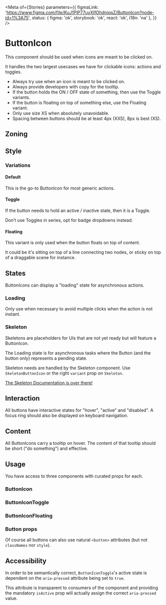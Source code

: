 
<Meta
	of={Stories}
	parameters={{
		figmaLink: 'https://www.figma.com/file/KuJ1PlP77uyXlfOhdniqsZ/ButtonIcon?node-id=1%3A75',
		status: { figma: 'ok', storybook: 'ok', react: 'ok', i18n: 'na' },
	}}
/>

# ButtonIcon

This component should be used when icons are meant to be clicked on.

It handles the two largest usecases we have for clickable icons: actions and toggles.

- Always try use when an icon is meant to be clicked on.
- Always provide developers with copy for the tooltip.
- If the button holds the ON / OFF state of something, then use the Toggle variants.
- If the button is floating on top of something else, use the Floating variant.
- Only use size XS when absolutely unavoidable.
- Spacing between buttons should be at least 4px (XXS), 8px is best (XS).

## Zoning

<FigmaImage
	src="https://www.figma.com/file/qc8oUSyVJM67gSsbTShftt/%F0%9F%93%90-Zoning?node-id=1049%3A415"
	alt="zoning image for ButtonIcons"
/>

## Style

### Variations

<FigmaImage
	src="https://www.figma.com/file/KuJ1PlP77uyXlfOhdniqsZ/ButtonIcon?node-id=3232%3A34023"
	alt="variations image for ButtonIcon"
/>

<Canvas withSource="closed">
	<Story of={Stories.Variations} />
</Canvas>

#### Default

This is the go-to ButtonIcon for most generic actions.

<Canvas>
	<Story of={Stories.DefaultButtonIcon} />
</Canvas>

#### Toggle

If the button needs to hold an active / inactive state, then it is a Toggle.

Don’t use Toggles in series, opt for badge dropdowns instead.

<Canvas>
	<Story of={Stories.DefaultButtonIconToggle} />
</Canvas>

#### Floating

This variant is only used when the button floats on top of content.

It could be it's sitting on top of a line connecting two nodes, or sticky on top of a draggable scene for instance.

<Canvas>
	<Story of={Stories.DefaultButtonIconFloating} />
</Canvas>

## States

ButtonIcons can display a "loading" state for asynchronous actions.

### Loading

Only use when necessary to avoid multiple clicks when the action is not instant.

<Canvas>
	<Story of={Stories.Loading} />
</Canvas>

### Skeleton

Skeletons are placeholders for UIs that are not yet ready but will feature a ButtonIcon.

The Loading state is for asynchronous tasks where the Button (and the button only) represents a pending state.

Skeleton needs are handled by the Skeleton component. Use `SkeletonButtonIcon` or the right `variant` prop on `Skeleton`.

<Canvas>
	<Story of={Stories.ButtonIconSkeletons} />
</Canvas>

[The Skeleton Documentation is over there!](/docs/feedback-skeleton--docs)

## Interaction

All buttons have interactive states for "hover", "active" and "disabled". A focus ring should also be displayed on keyboard navigation.

## Content

All ButtonIcons carry a tooltip on hover. The content of that tooltip should be short ("do something") and effective.

## Usage

You have access to three components with curated props for each.

### ButtonIcon

<Canvas>
	<Story of={Stories.Default} />
</Canvas>

<ArgTypes of={Stories.Default} />

### ButtonIconToggle

<Canvas>
	<Story of={Stories.Toggle} />
</Canvas>

<ArgTypes of={Stories.Toggle} />

### ButtonIconFloating

<Canvas>
	<Story of={Stories.Floating} />
</Canvas>

<ArgTypes of={Stories.Floating} />

### Button props

Of course all buttons can also use natural `<button>` attributes (but not `classNames` nor `style`).

<Canvas>
	<Story of={Stories.NaturalButtonProps} />
</Canvas>

## Accessibility

In order to be semantically correct, `ButtonIconToggle`'s active state is dependent on the `aria-pressed` attribute being set to `true`.

This attribute is transparent to consumers of the component and providing the mandatory `isActive` prop will actually assign the correct `aria-pressed` value.
